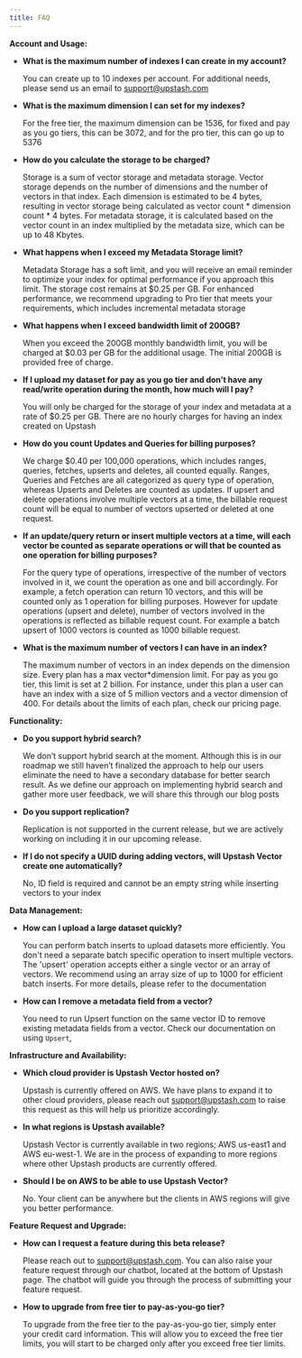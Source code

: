 ```yaml
---
title: FAQ 
---
```


**Account and Usage:**

- **What is the maximum number of indexes I can create in my account?**
    
    You can create up to 10 indexes per account. For additional needs, please send us an email to  support@upstash.com
    
- **What is the maximum dimension I can set for my indexes?**
    
    For the free tier, the maximum dimension can be 1536, for fixed and pay as you go tiers, this can be 3072, and for the pro tier, this can go up to 5376
    
- **How do you calculate the storage to be charged?**
    
    Storage is a sum of vector storage and metadata storage. Vector storage depends on the number of dimensions and the number of vectors in that index. Each dimension is estimated to be 4 bytes, resulting in vector storage being calculated as vector count * dimension count * 4 bytes. For metadata storage, it is calculated based on the vector count in an index multiplied by the metadata size, which can be up to 48 Kbytes.
    
- **What happens when I exceed my Metadata Storage limit?**
    
    Metadata Storage has a soft limit, and you will receive an email reminder to optimize your index for optimal performance if you approach this limit. The storage cost remains at $0.25 per GB. For enhanced performance, we recommend upgrading to Pro tier that meets your requirements, which includes incremental metadata storage
    
- **What happens when I exceed bandwidth limit of 200GB?**
    
    When you exceed the 200GB monthly bandwidth limit, you will be charged at $0.03 per GB for the additional usage. The initial 200GB is provided free of charge.
    
- **If I upload my dataset for pay as you go tier and don’t have any read/write operation during the month, how much will I pay?**
    
    You will only be charged for the storage of your index and metadata at a rate of $0.25 per GB. There are no hourly charges for having an index created on Upstash
    
- **How do you count Updates and Queries for billing purposes?**
    
    We charge $0.40 per 100,000 operations, which includes ranges, queries, fetches, upserts and deletes, all counted equally. Ranges, Queries and Fetches are all categorized as query type of operation, whereas Upserts and Deletes are counted as updates. If upsert and delete operations involve multiple vectors at a time, the billable request count will be equal to number of vectors upserted or deleted at one request.
    
- **If an update/query return or insert multiple vectors at a time, will each vector be counted as separate operations or will that be counted as one operation for billing purposes?**
    
   For the query type of operations, irrespective of the number of vectors involved in it, we count the operation as one and bill accordingly. For example, a fetch operation can return 10 vectors, and this will be counted only as 1 operation for billing purposes. However for update operations (upsert and delete), number of vectors involved in the operations is reflected as billable request count. For example a batch upsert of 1000 vectors is counted as 1000 billable request.
    
- **What is the maximum number of vectors I can have in an index?**
    
    The maximum number of vectors in an index depends on the dimension size. Every plan has a max vector*dimension limit. For pay as you go tier, this limit is set at 2 billion. For instance, under this plan a user can have an index with a size of 5 million vectors and a vector dimension of 400. For details about the limits of each plan, check our pricing page.
    

**Functionality:**

- **Do you support hybrid search?**
    
    We don’t support hybrid search at the moment. Although this is in our roadmap we still haven’t finalized the approach to help our users eliminate the need to have a secondary database for better search result. As we define our approach on implementing hybrid search and gather more user feedback, we will share this through our blog posts
    
- **Do you support replication?**
    
    Replication is not supported in the current release, but we are actively working on including it in our upcoming release.
    
- **If I do not specify a UUID during adding vectors, will Upstash Vector create one automatically?**
    
    No, ID field is required and cannot be an empty string while inserting vectors to your index
    

**Data Management:**

- **How can I upload a large dataset quickly?**
    
    You can perform batch inserts to upload datasets more efficiently. You don't need a separate batch specific operation to insert multiple vectors. The 'upsert' operation accepts either a single vector or an array of vectors. We recommend using an array size of up to 1000 for efficient batch inserts. For more details, please refer to the documentation
    
- **How can I remove a metadata field from a vector?**
    
    You need to run Upsert function on the same vector ID to remove existing metadata fields from a vector. Check our  documentation on using `Upsert`,
    

**Infrastructure and Availability:**

- **Which cloud provider is Upstash Vector hosted on?**
    
    Upstash is currently offered on AWS. We have plans to expand it to other cloud providers, please reach out support@upstash.com to raise this request as this will help us prioritize accordingly.
    
- **In what regions is Upstash available?**
    
    Upstash Vector is currently available in two regions; AWS us-east1 and AWS eu-west-1. We are in the process of expanding to more regions where other Upstash products are currently offered.
    
- **Should I be on AWS to be able to use Upstash Vector?**
    
    No. Your client can be anywhere but the clients in AWS regions will give you better performance.
    

**Feature Request and Upgrade:**

- **How can I request a feature during this beta release?**
    
    Please reach out to support@upstash.com. You can also raise your feature request through our chatbot, located at the bottom of Upstash page. The chatbot will guide you through the process of submitting your feature request.
    
- **How to upgrade from free tier to pay-as-you-go tier?**
    
    To upgrade from the free tier to the pay-as-you-go tier, simply enter your credit card information. This will allow you to exceed the free tier limits, you will start to be charged only after you exceed free tier limits.